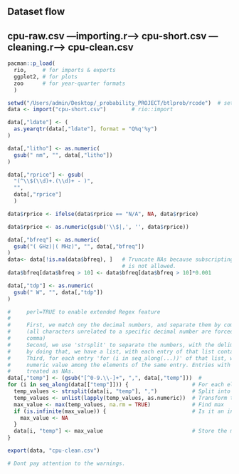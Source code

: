 ##  Dataset flow
##      cpu-raw.csv ---importing.r---> cpu-short.csv ---cleaning.r---> cpu-clean.csv
```r

pacman::p_load(
  rio,     # for imports & exports
  ggplot2, # for plots
  zoo      # for year-quarter formats
  )

setwd("/Users/admin/Desktop/_probability_PROJECT/btlprob/rcode")  # set working directory
data <- import("cpu-short.csv")        # rio::import

data[,"ldate"] <- (
  as.yearqtr(data[,"ldate"], format = "Q%q'%y")
)

data[,"litho"] <- as.numeric(
  gsub(" nm", "", data[,"litho"])
)

data[,"rprice"] <- gsub(
  "(^\\$(\\d)+.(\\d)+ - )", 
  "", 
  data[,"rprice"]
  )

data$rprice <- ifelse(data$rprice == "N/A", NA, data$rprice)

data$rprice <- as.numeric(gsub('\\$|,', '', data$rprice))

data[,"bfreq"] <- as.numeric(
  gsub("( GHz)|( MHz)", "", data[,"bfreq"])
)
data<- data[!is.na(data$bfreq), ]   # Truncate NAs because subscripting with NA
                                    # is not allowed.
data$bfreq[data$bfreq > 10] <- data$bfreq[data$bfreq > 10]*0.001

data[,"tdp"] <- as.numeric(
  gsub(" W", "", data[,"tdp"])
)

#     perl=TRUE to enable extended Regex feature
#     
#     First, we match ony the decimal numbers, and separate them by comma,
#     (all characters unrelated to a specific decimal number are forced to become
#     comma)
#     Second, we use 'strsplit' to separate the numbers, with the delimeter is ","
#     by doing that, we have a list, with each entry of that list contains multiple values
#     Third, for each entry 'for (i in seq_along(...))' of that list, we keep only the maximum 
#     numeric value among the elements of the same entry. Entries with no valid numerics are
#     treated as NAs.
data[,"temp"] <- (gsub("[^0-9.\\-]+", ",", data[,"temp"]))  # 
for (i in seq_along(data[["temp"]])) {                    # For each elements in the same entry
  temp_values <- strsplit(data[i, "temp"], ",")           # Split into a list of words
  temp_values <- unlist(lapply(temp_values, as.numeric))  # Transform them into equivalent numerics
  max_value <- max(temp_values, na.rm = TRUE)             # Find max
  if (is.infinite(max_value)) {                           # Is it an invalid numeric?
    max_value <- NA
  }
  data[i, "temp"] <- max_value                            # Store the maximum value
}

export(data, "cpu-clean.csv")

# Dont pay attention to the warnings.
```